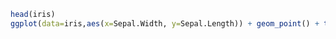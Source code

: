 

```r
head(iris)
ggplot(data=iris,aes(x=Sepal.Width, y=Sepal.Length)) + geom_point() + theme_minimal()

```

